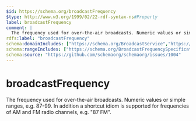 ```yaml
---
$id: https://schema.org/broadcastFrequency
$type: http://www.w3.org/1999/02/22-rdf-syntax-ns#Property
label: broadcastFrequency
comment: |
  The frequency used for over-the-air broadcasts. Numeric values or simple ranges, e.g. 87-99. In addition a shortcut idiom is supported for frequencies of AM and FM radio channels, e.g. "87 FM".
rdfs:label: "broadcastFrequency"
schema:domainIncludes: ["https://schema.org/BroadcastService","https://schema.org/BroadcastChannel"]
schema:rangeIncludes: ["https://schema.org/BroadcastFrequencySpecification","https://schema.org/Text"]
schema:source: "https://github.com/schemaorg/schemaorg/issues/1004"
---
```


# broadcastFrequency

The frequency used for over-the-air broadcasts. Numeric values or simple ranges, e.g. 87-99. In addition a shortcut idiom is supported for frequencies of AM and FM radio channels, e.g. "87 FM".

